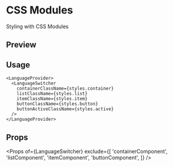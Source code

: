 

<Meta title="Examples|styling/css-modules" />

# CSS Modules

Styling with CSS Modules

## Preview

<Preview withSource="none">
  <LanguageProvider>
    <LanguageSwitcher
      containerClassName={styles.container}
      listClassName={styles.list}
      itemClassName={styles.item}
      buttonClassName={styles.button}
      buttonActiveClassName={styles.active}
    />
  </LanguageProvider>
</Preview>

## Usage

```tsx
<LanguageProvider>
  <LanguageSwitcher
    containerClassName={styles.container}
    listClassName={styles.list}
    itemClassName={styles.item}
    buttonClassName={styles.button}
    buttonActiveClassName={styles.active}
  />
</LanguageProvider>
```

## Props

<Props
  of={LanguageSwitcher}
  exclude={[
    'containerComponent',
    'listComponent',
    'itemComponent',
    'buttonComponent',
  ]}
/>
